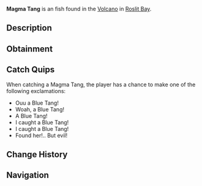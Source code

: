 {{FishInfobox
|image          = Magma Tang.png
|rarity         = Uncommon
|sea            = First Sea
|location       = [[Roslit Volcano]]
|sublocation    = 
|sources        = Fishing Rod, Volcanic Geode
|radar_location = 
|xp             = 90
|weather        = 
|time           = Day
|season         = Spring, Summer
|bait           = Coal
|base_weight    = 3
|base_value     = 130
|weight_range   = 2.4
|base_chance    = 50
|base_resil     = 40
}}
'''Magma Tang''' is an {{Rarity|Uncommon}} fish found in the [[Roslit Bay#Roslit Volcano|Volcano]] in [[Roslit Bay]].

== Description ==
{{Description|The Magma Tang is a rare lava imbued Tang with a resting body temperature of 950C. They are extremely common in the lava, as they practically are part of the lava.|Bestiary Entry}}

== Obtainment ==
{{Description|Found in Roslit Volcano during the day.|Bestiary Hint}}
{{Fish Availability|
Roslit Bay/Roslit Volcano
|top_rods      = 
Training Rod\226461.83\47385.16;
Flimsy Rod\183986.67\20107.24;
Astralhook Rod\132013.85\19962.8;
Trident Rod\128105.03\10388.09;
Rapid Rod\128045.12\13244.65;
Resourceful Rod\104361.32\8773.14;
Nocturnal Rod\77984.19\53615.54;
Ethereal Prism Rod\127506.77\17249.55;
No-Life Rod\127481.38\14374.71;
Seraphic Rod\125246.02\14122.65;
Challenger's Rod\124161.02\14000.31;
Free Spirit Rod\123342.54\12902.58;
Depthseeker Rod\115563.91\10994.21;
Rod Of The Forgotten Fang\114133.49\12869.61;
Blazebringer Rod\113272.09\12772.48;
Reinforced Rod\112168.16\9816.7;
Avalanche Rod\111703.66\9836.69;
Verdant Shear Rod\109790.79\12018.38;
Zeus Rod\106208.26\11975.97;
Rod Of The Depths\103391.08\11658.3;
Volcanic Rod\98413.8\9089.53;
Rod Of The Exalted One\97236.93\10964.37;
Magma Rod\89437.61\8709.79;
Steady Rod\61234.05\4950.48
|recommended   = Training Rod
}}

== Catch Quips ==
When catching a Magma Tang, the player has a chance to make one of the following exclamations:
* Ouu a Blue Tang!
* Woah, a Blue Tang!
* A Blue Tang!
* I caught a Blue Tang!
* I caught a Blue Tang!
* Found her!.. But evil!

== Change History ==
{{Change History|{{subst:Current Version}}}}

== Navigation ==
{{Fish Navbox|Roslit Volcano}}